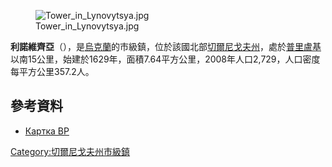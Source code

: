 {{no footnotes|time=2015-09-15T01:42:41+00:00}}
[[Image:Tower_in_Lynovytsya.jpg|right]]

{{coord|50|28|12|N|32|24|00|E|scale:30000|display=inline,title}}

'''利諾維齊亞'''（{{lang-uk|Линовиця}}），是[[烏克蘭|烏克蘭]]的市級鎮，位於該國北部[[切爾尼戈夫州|切爾尼戈夫州]]，處於[[普里盧基|普里盧基]]以南15公里，始建於1629年，面積7.64平方公里，2008年人口2,729，人口密度每平方公里357.2人。

==參考資料==
*[http://w1.c1.rada.gov.ua/pls/z7503/A005?rdat1=08.02.2013&rf7571=40792 Картка ВР] {{Wayback|url=http://w1.c1.rada.gov.ua/pls/z7503/A005?rdat1=08.02.2013&rf7571=40792 |date=20131005010929 }}

{{DEFAULTSORT:Линовиця}}
[[Category:切爾尼戈夫州市級鎮|Category:切爾尼戈夫州市級鎮]]


{{Chernihiv-geo-stub}}